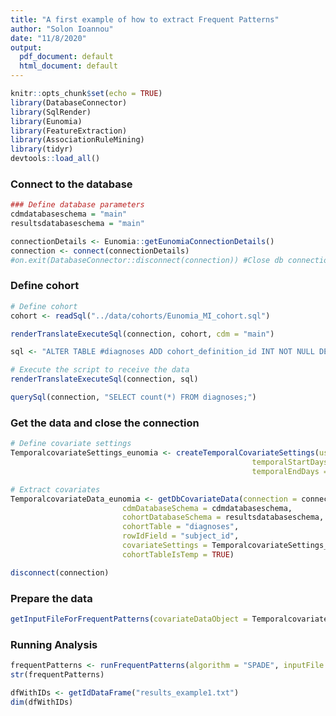```yaml
---
title: "A first example of how to extract Frequent Patterns"
author: "Solon Ioannou"
date: "11/8/2020"
output:
  pdf_document: default
  html_document: default
---
```


```r
knitr::opts_chunk$set(echo = TRUE)
library(DatabaseConnector)
library(SqlRender)
library(Eunomia)
library(FeatureExtraction)
library(AssociationRuleMining)
library(tidyr)
devtools::load_all()
```

### Connect to the database 

```r
### Define database parameters
cdmdatabaseschema = "main"
resultsdatabaseschema = "main"

connectionDetails <- Eunomia::getEunomiaConnectionDetails()
connection <- connect(connectionDetails)
#on.exit(DatabaseConnector::disconnect(connection)) #Close db connection on error or exit

```

### Define cohort

```r
# Define cohort
cohort <- readSql("../data/cohorts/Eunomia_MI_cohort.sql")

renderTranslateExecuteSql(connection, cohort, cdm = "main")

sql <- "ALTER TABLE #diagnoses ADD cohort_definition_id INT NOT NULL DEFAULT(1)"

# Execute the script to receive the data
renderTranslateExecuteSql(connection, sql)

querySql(connection, "SELECT count(*) FROM diagnoses;")
```

### Get the data and close the connection

```r
# Define covariate settings
TemporalcovariateSettings_eunomia <- createTemporalCovariateSettings(useConditionOccurrence = TRUE, 
                                                      temporalStartDays = seq(-(60*365), -1, by = 1) ,
                                                      temporalEndDays = seq(-(60*365)+1, 0, by = 1))

# Extract covariates
TemporalcovariateData_eunomia <- getDbCovariateData(connection = connection, 
                         cdmDatabaseSchema = cdmdatabaseschema, 
                         cohortDatabaseSchema = resultsdatabaseschema, 
                         cohortTable = "diagnoses", 
                         rowIdField = "subject_id", 
                         covariateSettings = TemporalcovariateSettings_eunomia, 
                         cohortTableIsTemp = TRUE)

disconnect(connection)
```

### Prepare the data

```r
getInputFileForFrequentPatterns(covariateDataObject = TemporalcovariateData_eunomia, fileToSave = "example1.txt")
```

### Running Analysis

```r
frequentPatterns <- runFrequentPatterns(algorithm = "SPADE", inputFile = "example1.txt", outputFile = "results_example1.txt", minsup = 0.5, showID = TRUE)
str(frequentPatterns)
```

```r
dfWithIDs <- getIdDataFrame("results_example1.txt")
dim(dfWithIDs)
```